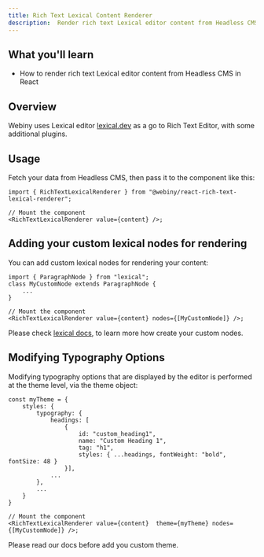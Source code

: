 ```yaml
---
title: Rich Text Lexical Content Renderer
description:  Render rich text Lexical editor content from Headless CMS in React
---
```




## What you'll learn
- How to render rich text Lexical editor content from Headless CMS in React

## Overview

Webiny uses Lexical editor [lexical.dev](https://lexical.dev) as a go to Rich Text Editor, with some additional plugins.
## Usage

Fetch your data from Headless CMS, then pass it to the component like this:

```tsx components/MyView.tsx
import { RichTextLexicalRenderer } from "@webiny/react-rich-text-lexical-renderer";

// Mount the component
<RichTextLexicalRenderer value={content} />;
```

## Adding your custom lexical nodes for rendering

You can add custom lexical nodes for rendering your content:

```tsx lexical/nodes/MyCustomNode.ts
import { ParagraphNode } from "lexical";
class MyCustomNode extends ParagraphNode {
    ...
}

// Mount the component
<RichTextLexicalRenderer value={content} nodes={[MyCustomNode]} />;
```

Please check [lexical docs](https://lexical.dev/docs/concepts/nodes), to learn more how create your custom nodes. 

## Modifying Typography Options

Modifying typography options that are displayed by the editor is performed at the theme level, via the theme object:

```tsx  app/theme.ts
const myTheme = {
    styles: {
        typography: {
            headings: [
                {
                    id: "custom_heading1",
                    name: "Custom Heading 1",
                    tag: "h1",
                    styles: { ...headings, fontWeight: "bold", fontSize: 48 }
                }],
            ...
        },
        ...
    }
}

// Mount the component
<RichTextLexicalRenderer value={content}  theme={myTheme} nodes={[MyCustomNode]} />;
```

<Alert type="success" title="What you'll learn">
  Please <Link href={"https://www.webiny.com/docs/page-builder/theming/theme-object"} target={"_blank"}>read our docs</Link> before add you custom theme.
</Alert>

